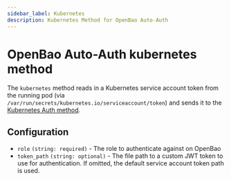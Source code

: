 ```yaml
---
sidebar_label: Kubernetes
description: Kubernetes Method for OpenBao Auto-Auth
---
```


# OpenBao Auto-Auth kubernetes method

The `kubernetes` method reads in a Kubernetes service account token from the
running pod (via `/var/run/secrets/kubernetes.io/serviceaccount/token`) and
sends it to the [Kubernetes Auth
method](/docs/auth/kubernetes/).

## Configuration

- `role` `(string: required)` - The role to authenticate against on OpenBao
- `token_path` `(string: optional)` - The file path to a custom JWT token to use
  for authentication. If omitted, the default service account token path is used.
